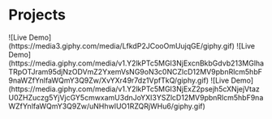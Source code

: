 
# Projects

<Cards num={2}>
  <Card
    image
    arrow
    title="gulp-static"
    href="https://donghhan.github.io/gulp-static/"
  >
    ![Live Demo](https://media3.giphy.com/media/LfkdP2JCooOmUujqGE/giphy.gif)
  </Card>
  <Card
    image
    arrow
    title="amazing-thailand-landing-page"
    href="https://amazing-thailand-landing-page.vercel.app/en"
  >
    ![Live
    Demo](https://media.giphy.com/media/v1.Y2lkPTc5MGI3NjExcnBkbGdvb213MGlhaTRpOTJram95djNzODVmZ2YxemVsNG9oN3c0NCZlcD12MV9pbnRlcm5hbF9naWZfYnlfaWQmY3Q9Zw/XvYXr49r7dz1VpfTkQ/giphy.gif)
  </Card>
  <Card
    image
    arrow
    title="nexcent-landing-page"
    href="https://nexcent-landing-page-azure.vercel.app/"
  >
    ![Live
    Demo](https://media.giphy.com/media/v1.Y2lkPTc5MGI3NjExZ2psejh5cXNjejVtazU0ZHZuczg5YjVjcGY5cmwxamU3dnJoYXI3YSZlcD12MV9pbnRlcm5hbF9naWZfYnlfaWQmY3Q9Zw/uNHhwIUO1RZQRjWHu6/giphy.gif)
  </Card>
</Cards>
